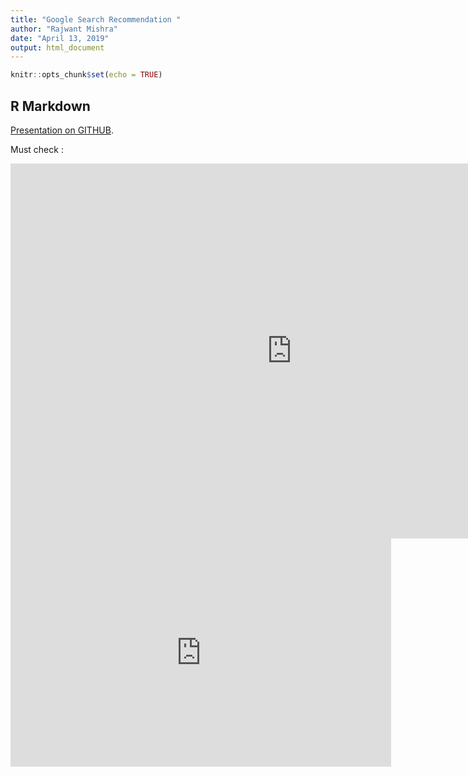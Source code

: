 ```yaml
---
title: "Google Search Recommendation "
author: "Rajwant Mishra"
date: "April 13, 2019"
output: html_document
---
```


```r
knitr::opts_chunk$set(echo = TRUE)
```

## R Markdown

[Presentation on GITHUB](https://github.com/Rajwantmishra/msds/blob/master/607/week11/Google%20Search%20Recommendation.pdf).

Must check :

<iframe width="900" height="600" src="https://vannizhang.github.io/wonder/#" frameborder="0" allow="accelerometer; autoplay; encrypted-media; gyroscope; picture-in-picture" allowfullscreen></iframe>



<iframe width="609" height="365" src="https://www.youtube.com/embed/IdjJgd6gezM" frameborder="0" allow="accelerometer; autoplay; encrypted-media; gyroscope; picture-in-picture" allowfullscreen></iframe>


